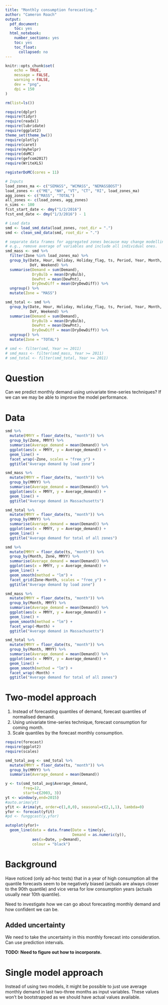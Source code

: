 ```yaml
---
title: "Monthly consumption forecasting."
author: "Cameron Roach"
output:
  pdf_document:
    toc: yes
  html_notebook:
    number_sections: yes
    toc: yes
    toc_float:
      collapsed: no
---
```


```r
knitr::opts_chunk$set(
	echo = TRUE,
	message = FALSE,
	warning = FALSE,
	dev = "png",
	dpi = 150
)

rm(list=ls())

require(dplyr)
require(tidyr)
require(readxl)
require(lubridate)
require(ggplot2)
theme_set(theme_bw())
require(plotly)
require(caret)
require(myhelpr)
require(doMC)
require(gefcom2017)
require(WriteXLS)

registerDoMC(cores = 11)

# Inputs
load_zones_ma <- c("SEMASS", "WCMASS", "NEMASSBOST")
load_zones <- c("ME", "NH", "VT", "CT", "RI", load_zones_ma)
agg_zones <- c("MASS", "TOTAL")
all_zones <- c(load_zones, agg_zones)
n_sims <- 100
fcst_start_date <- dmy("1/2/2016")
fcst_end_date <- dmy("1/3/2016") - 1

# Load data
smd <- load_smd_data(load_zones, root_dir = ".")
smd <- clean_smd_data(smd, root_dir = ".")

# separate data frames for aggregated zones because may change modelling, 
# e.g., remove average of variables and include all individual ones.
smd_mass <- smd %>% 
  filter(Zone %in% load_zones_ma) %>% 
  group_by(Date, Hour, Holiday, Holiday_flag, ts, Period, Year, Month, DoW,
           DoY, Weekend) %>% 
  summarise(Demand = sum(Demand),
            DryBulb = mean(DryBulb),
            DewPnt = mean(DewPnt),
            DryDewDiff = mean(DryDewDiff)) %>% 
  ungroup() %>% 
  mutate(Zone = "MASS")

smd_total <- smd %>% 
  group_by(Date, Hour, Holiday, Holiday_flag, ts, Period, Year, Month, DoW,
           DoY, Weekend) %>% 
  summarise(Demand = sum(Demand),
            DryBulb = mean(DryBulb),
            DewPnt = mean(DewPnt),
            DryDewDiff = mean(DryDewDiff)) %>% 
  ungroup() %>% 
  mutate(Zone = "TOTAL")

# smd <- filter(smd, Year >= 2011)
# smd_mass <- filter(smd_mass, Year >= 2011)
# smd_total <- filter(smd_total, Year >= 2011)
```


# Question

Can we predict monthly demand using univariate time-series techniques? If we can we may be able to improve the model performance.

# Data

```r
smd %>%
  mutate(MMYY = floor_date(ts, "month")) %>% 
  group_by(Zone, MMYY) %>% 
  summarise(Average_demand = mean(Demand)) %>% 
  ggplot(aes(x = MMYY, y = Average_demand)) + 
  geom_line() + 
  facet_wrap(~Zone, scales = "free_y") +
  ggtitle("Average demand by load zone")

smd_mass %>%
  mutate(MMYY = floor_date(ts, "month")) %>% 
  group_by(MMYY) %>% 
  summarise(Average_demand = mean(Demand)) %>% 
  ggplot(aes(x = MMYY, y = Average_demand)) + 
  geom_line() + 
  ggtitle("Average demand in Massachusetts")

smd_total %>%
  mutate(MMYY = floor_date(ts, "month")) %>% 
  group_by(MMYY) %>% 
  summarise(Average_demand = mean(Demand)) %>% 
  ggplot(aes(x = MMYY, y = Average_demand)) + 
  geom_line() + 
  ggtitle("Average demand for total of all zones")
```

```r
smd %>%
  mutate(MMYY = floor_date(ts, "month")) %>% 
  group_by(Month, Zone, MMYY) %>% 
  summarise(Average_demand = mean(Demand)) %>% 
  ggplot(aes(x = MMYY, y = Average_demand)) + 
  geom_line() + 
  geom_smooth(method = "lm") +
  facet_grid(Zone~Month, scales = "free_y") +
  ggtitle("Average demand by load zone")

smd_mass %>%
  mutate(MMYY = floor_date(ts, "month")) %>% 
  group_by(Month, MMYY) %>% 
  summarise(Average_demand = mean(Demand)) %>% 
  ggplot(aes(x = MMYY, y = Average_demand)) + 
  geom_line() + 
  geom_smooth(method = "lm") +
  facet_wrap(~Month) + 
  ggtitle("Average demand in Massachusetts")

smd_total %>%
  mutate(MMYY = floor_date(ts, "month")) %>% 
  group_by(Month, MMYY) %>% 
  summarise(Average_demand = mean(Demand)) %>% 
  ggplot(aes(x = MMYY, y = Average_demand)) + 
  geom_line() +
  geom_smooth(method = "lm") +
  facet_wrap(~Month) + 
  ggtitle("Average demand for total of all zones")
```


# Two-model approach

1. Instead of forecasting quantiles of demand, forecast quantiles of normalised demand.
2. Using univariate time-series technique, forecast consumption for coming month.
3. Scale quantiles by the forecast monthly consumption.

```r
require(forecast)
require(ggplot2)
require(scales)

smd_total_avg <- smd_total %>%
  mutate(MMYY = floor_date(ts, "month")) %>% 
  group_by(MMYY) %>% 
  summarise(Average_demand = mean(Demand))

y <- ts(smd_total_avg$Average_demand, 
        freq=12,
        start=c(2003, 3))
yt <- window(y,end=2015)
#auto.arima(yt)
yfit <- Arima(yt, order=c(1,0,0), seasonal=c(2,1,1), lambda=0)
yfor <- forecast(yfit)
#pd <- funggcast(y,yfor)

autoplot(yfor)+ 
  geom_line(data = data.frame(Date = time(y),
                              Demand = as.numeric(y)),
            aes(x=Date, y=Demand),
            colour = "black")
```



# Background

Have noticed (only ad-hoc tests) that in a year of high consumption all the quantile forecasts seem to be negatively biased (actuals are always closer to the 90th quantile) and vice versa for low consumption years (actuals usually near 10th quantile).

Need to investigate how we can go about forecasting monthly demand and how confident we can be.

## Added uncertainty

We need to take the uncertainty in this monthly forecast into consideration. Can use prediction intervals.

**TODO: Need to figure out how to incorporate.**

# Single model approach

Instead of using two models, it might be possible to just use average monthly demand in last two-three months as input variables. These values won't be bootstrapped as we should have actual values available.
